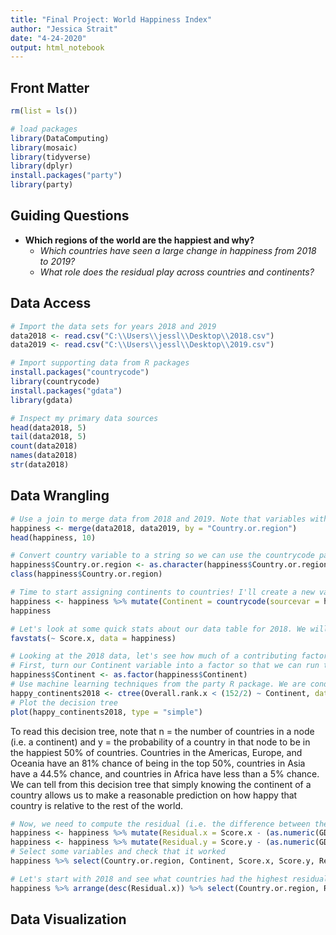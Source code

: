 ```yaml
---
title: "Final Project: World Happiness Index"
author: "Jessica Strait"
date: "4-24-2020"
output: html_notebook
---
```


## Front Matter

```r
rm(list = ls())

# load packages
library(DataComputing)
library(mosaic)
library(tidyverse)
library(dplyr)
install.packages("party")
library(party)
```

## Guiding Questions

* **Which regions of the world are the happiest and why?**
  + *Which countries have seen a large change in happiness from 2018 to 2019?*
  + *What role does the residual play across countries and continents?*

## Data Access

```r
# Import the data sets for years 2018 and 2019
data2018 <- read.csv("C:\\Users\\jessl\\Desktop\\2018.csv")
data2019 <- read.csv("C:\\Users\\jessl\\Desktop\\2019.csv")
```

```r
# Import supporting data from R packages
install.packages("countrycode")
library(countrycode)
install.packages("gdata")
library(gdata)
```

```r
# Inspect my primary data sources
head(data2018, 5)
tail(data2018, 5)
count(data2018)
names(data2018)
str(data2018)
```


## Data Wrangling

```r
# Use a join to merge data from 2018 and 2019. Note that variables with .x are from 2018, and .y are from 2019.
happiness <- merge(data2018, data2019, by = "Country.or.region")
head(happiness, 10)
```

```r
# Convert country variable to a string so we can use the countrycode package. Double-check that it worked.
happiness$Country.or.region <- as.character(happiness$Country.or.region)
class(happiness$Country.or.region)
```

```r
# Time to start assigning continents to countries! I'll create a new variable using the countrycode package to assign the continents.
happiness <- happiness %>% mutate(Continent = countrycode(sourcevar = happiness$Country.or.region, origin = "country.name", destination = "continent"))
happiness
```

```r
# Let's look at some quick stats about our data table for 2018. We will want this information to do some predictions with machine learning.
favstats(~ Score.x, data = happiness)
```

```r
# Looking at the 2018 data, let's see how much of a contributing factor the Continent is. We know there are 152 cases by our favstats() function.
# First, turn our Continent variable into a factor so that we can run the ctree() function on it.
happiness$Continent <- as.factor(happiness$Continent)
# Use machine learning techniques from the party R package. We are conditioning on Continent and measuring the probability of a country being in the top 50% of happiest countries.
happy_continents2018 <- ctree(Overall.rank.x < (152/2) ~ Continent, data = happiness)
# Plot the decision tree
plot(happy_continents2018, type = "simple")
```
To read this decision tree, note that n = the number of countries in a node (i.e. a continent) and y = the probability of a country in that node to be in the happiest 50% of countries. Countries in the Americas, Europe, and Oceania have an 81% chance of being in the top 50%, countries in Asia have a 44.5% chance, and countries in Africa have less than a 5% chance. We can tell from this decision tree that simply knowing the continent of a country allows us to make a reasonable prediction on how happy that country is relative to the rest of the world.

```r
# Now, we need to compute the residual (i.e. the difference between the overall happiness score and the sum of the defined contributing factors) for each country for each year. We will use mutate and several transformation verbs to do this. Recall that .x implies 2018 and .y implies 2019 data.
happiness <- happiness %>% mutate(Residual.x = Score.x - (as.numeric(GDP.per.capita.x) + as.numeric(Social.support.x) + as.numeric(Healthy.life.expectancy.x) + as.numeric(Freedom.to.make.life.choices.x) + as.numeric(Generosity.x) + as.numeric(levels(Perceptions.of.corruption.x))[Perceptions.of.corruption.x]))
happiness <- happiness %>% mutate(Residual.y = Score.y - (as.numeric(GDP.per.capita.y) + as.numeric(Social.support.y) + as.numeric(Healthy.life.expectancy.y) + as.numeric(Freedom.to.make.life.choices.y) + as.numeric(Generosity.y) + as.numeric(Perceptions.of.corruption.y)))
# Select some variables and check that it worked
happiness %>% select(Country.or.region, Continent, Score.x, Score.y, Residual.x, Residual.y)
```

```r
# Let's start with 2018 and see what countries had the highest residual values.
happiness %>% arrange(desc(Residual.x)) %>% select(Country.or.region, Residual.x, Continent, Score.x)
```


## Data Visualization











